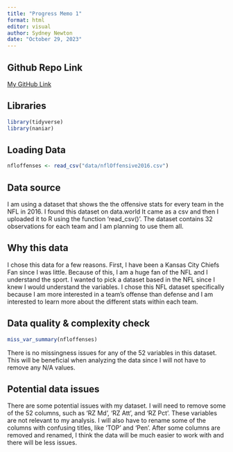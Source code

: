 ```yaml
---
title: "Progress Memo 1"
format: html
editor: visual
author: Sydney Newton
date: "October 29, 2023"
---
```


::: {.callout-tip icon="false"}
## Github Repo Link

[My GitHub Link](https://github.com/sydneynewton1/Newton_Sydney_progress_memo_1.git)
:::

## Libraries

```r
library(tidyverse)
library(naniar)
```

## Loading Data

```r
nfloffenses <- read_csv("data/nflOffensive2016.csv")
```

## Data source

I am using a dataset that shows the the offensive stats for every team in the NFL in 2016. I found this dataset on data.world It came as a csv and then I uploaded it to R using the function 'read_csv()'. The dataset contains 32 observations for each team and I am planning to use them all.

## Why this data

I chose this data for a few reasons. First, I have been a Kansas City Chiefs Fan since I was little. Because of this, I am a huge fan of the NFL and I understand the sport. I wanted to pick a dataset based in the NFL since I knew I would understand the variables. I chose this NFL dataset specifically because I am more interested in a team's offense than defense and I am interested to learn more about the different stats within each team.

## Data quality & complexity check

```r
miss_var_summary(nfloffenses)
```

There is no missingness issues for any of the 52 variables in this dataset. This will be beneficial when analyzing the data since I will not have to remove any N/A values.

## Potential data issues

There are some potential issues with my dataset. I will need to remove some of the 52 columns, such as 'RZ Md', 'RZ Att', and 'RZ Pct'. These variables are not relevant to my analysis. I will also have to rename some of the columns with confusing titles, like 'TOP' and 'Pen'. After some columns are removed and renamed, I think the data will be much easier to work with and there will be less issues.
